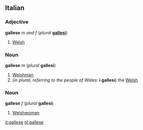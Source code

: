 ==Italian==
===Adjective===
'''gallese''' ''m and f'' (''plural'' '''[[gallesi]]''')

#[[Welsh]]

===Noun===
'''gallese''' ''m'' (''plural'' '''gallesi''')

#[[Welshman]]
#(''in plural, referring to the people of Wales:'' '''i gallesi''') the [[Welsh]]

===Noun===
'''gallese''' ''f'' (''plural'' '''gallesi''')

#[[Welshwoman]]

[[it:gallese]]
[[nl:gallese]]